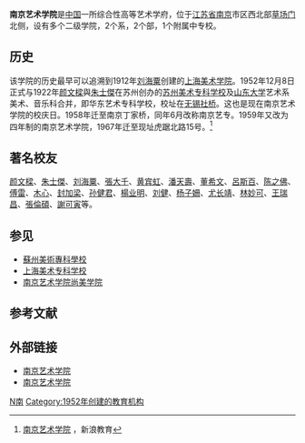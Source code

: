 {{Infobox university
|name        = 南京艺术学院
|EnglishName = Nanjing University of the Arts
|image       = [[File:南艺图书馆1.jpg|260px]]
|caption     = 南艺图书馆
|founder     = <!-- 創辦人 -->
|motto       = <!-- 校訓 -->
|established = 1912年（上海图画美术院）<br />1922年（[[蘇州美術專科學校|蘇州美術專科學校]]）<br />1952年12月8日（华东艺术专科学校）
|closed      = 
|re-established = 
|anniversary = 12月8日
|type        = 综合性艺术院校
|president   = <!-- 校長 -->
|dean        = [[张凌浩|张凌浩]]
|secretary   = [[杨明_(1968年)|杨明]]
|faculty     = 625人
|staff       = <!-- 職工 -->
|students    = 10775人
|address     = {{PRC}}[[江苏省|江苏省]][[南京市|南京市]][[鼓楼区_(南京市)|鼓楼区]][[北京西路_(南京)|北京西路]]74号
|coor          = {{coord|32|04|01|N|118|45|01|E|type:landmark|display=inline,title}}
|campus      = 
|area        = 
|colors      = <!-- 代表色 -->
|affiliations= <!-- 隸屬於 -->
|zip         = 210013
|telephone   = <!-- 電話 -->
|nickname    = <!-- 暱稱 -->
|athlete     = <!-- 校隊 -->
|conference  = <!-- 体育联盟 -->      
|website     = {{URL|http://www.nua.edu.cn/}}
|logo        = [[File:Nanjing_University_of_the_Arts.jpg|100px]]
|footnotes   = <!-- 註腳 -->
}}

'''南京艺术学院'''是[[中国|中国]]一所综合性高等艺术学府，位于[[江苏省|江苏省]][[南京|南京]]市区西北部[[草场门|草场门]]北侧，设有多个二级学院，2个系，2个部，1个附属中专校。
==历史==
该学院的历史最早可以追溯到1912年[[刘海粟|刘海粟]]创建的[[上海美术学院|上海美术学院]]。1952年12月8日正式与1922年[[颜文樑|颜文樑]]與[[朱士傑|朱士傑]]在苏州创办的[[苏州美术专科学校|苏州美术专科学校]]及[[山东大学|山东大学]]艺术系美术、音乐科合并，即华东艺术专科学校，校址在[[无锡|无锡]][[社桥|社桥]]。这也是现在南京艺术学院的校庆日。1958年迁至南京丁家桥，同年6月改称南京艺专。1959年又改为四年制的南京艺术学院，1967年迁至现址虎踞北路15号。<ref>[http://kaoshi.edu.sina.com.cn/college/c/overview/10331.shtml 南京艺术学院] {{Wayback|url=http://kaoshi.edu.sina.com.cn/college/c/overview/10331.shtml |date=20190724095846 }}，新浪教育</ref>

== 著名校友 ==

[[颜文樑|颜文樑]]、[[朱士傑|朱士傑]]、[[刘海粟|刘海粟]]、[[張大千|張大千]]、[[黄宾虹|黄宾虹]]、[[潘天壽|潘天壽]]、[[董希文|董希文]]、[[吕斯百|呂斯百]]、[[陈之佛|陈之佛]]、[[傅雷|傅雷]]、[[木心|木心]]、[[封加梁|封加梁]]、[[孙健君|孙健君]]、[[楊业明|楊业明]]、[[刘健_(导演)|刘健]]、[[杨子姍|杨子姍]]、[[尤长靖|尤长靖]]、[[林妙可|林妙可]]、[[王瑞昌|王瑞昌]]、[[張倫碩|張倫碩]]、[[謝可寅|謝可寅]]等。

== 参见 ==
*[[苏州美术专科学校|蘇州美術專科學校]]
* [[上海美术专科学校|上海美术专科学校]]
* [[南京艺术学院尚美学院|南京艺术学院尚美学院]]

==参考文献==
{{reflist}}

==外部链接==
*[http://www.nua.edu.cn 南京艺术学院] {{Wayback|url=http://www.nua.edu.cn/ |date=20210126001628 }}
*[https://web.archive.org/web/20130215203449/http://www.njarti.edu.cn/ 南京艺术学院]

{{中国艺术院校}}
{{江苏高等院校}}
{{江苏高水平大学建设高校}}
{{南京}}
[[Category:南京艺术学院|N南]]
[[Category:1952年创建的教育机构|Category:1952年创建的教育机构]]